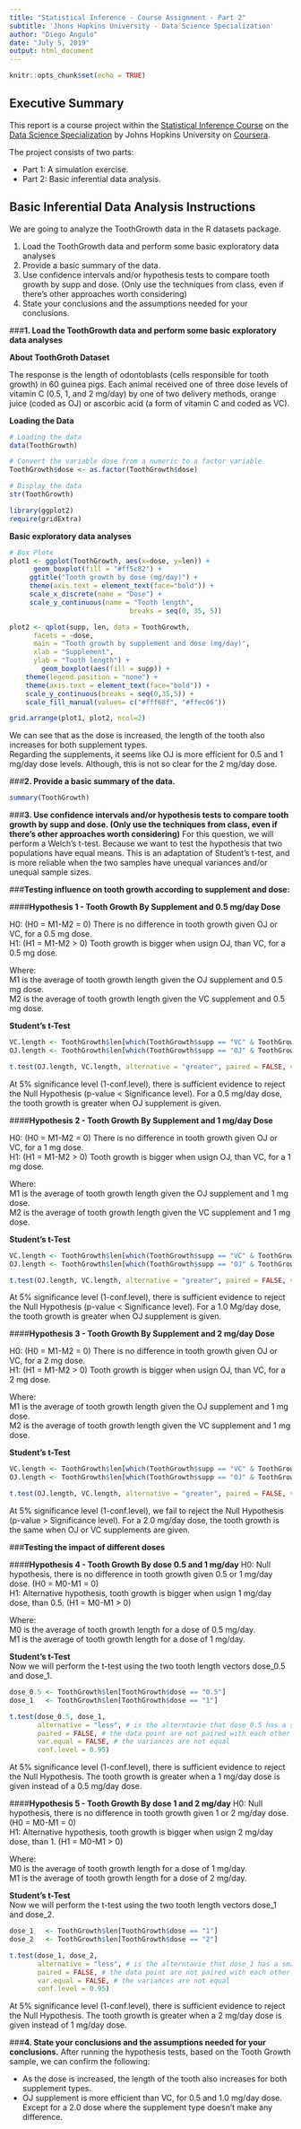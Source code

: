 ---
title: "Statistical Inference - Course Assignment - Part 2"
subtitle: 'Jhons Hopkins University - Data Science Specialization'
author: "Diego Angulo"
date: "July 5, 2019"
output: html_document
---

```{r setup, include=FALSE}
knitr::opts_chunk$set(echo = TRUE)
```

## **Executive Summary**
This report is a course project within the [Statistical Inference Course](https://www.coursera.org/learn/statistical-inference) on the [Data Science Specialization](https://www.coursera.org/specializations/jhu-data-science) by Johns Hopkins University on [Coursera](https://www.coursera.org/). 

The project consists of two parts:

 - Part 1: A simulation exercise.
 - Part 2: Basic inferential data analysis.

## **Basic Inferential Data Analysis Instructions**

We are going to analyze the ToothGrowth data in the R datasets package.

1. Load the ToothGrowth data and perform some basic exploratory data analyses
2. Provide a basic summary of the data.
3. Use confidence intervals and/or hypothesis tests to compare tooth growth by supp and dose. (Only use the techniques from class, even if there's other approaches worth considering)
4. State your conclusions and the assumptions needed for your conclusions.

###**1. Load the ToothGrowth data and perform some basic exploratory data analyses**

**About ToothGroth Dataset**

The response is the length of odontoblasts (cells responsible for tooth growth) in 60 guinea pigs. Each animal received one of three dose levels of vitamin C (0.5, 1, and 2 mg/day) by one of two delivery methods, orange juice (coded as OJ) or ascorbic acid (a form of vitamin C and coded as VC).

**Loading the Data**
```{r}
# Loading the data
data(ToothGrowth)

# Convert the variable dose from a numeric to a factor variable
ToothGrowth$dose <- as.factor(ToothGrowth$dose)

# Display the data
str(ToothGrowth)
```
```{r message=FALSE, warning=FALSE, include=FALSE, paged.print=FALSE}
library(ggplot2)
require(gridExtra)
```

**Basic exploratory data analyses**

```{r, fig.align='center', fig.width=9}

# Box Plotx
plot1 <- ggplot(ToothGrowth, aes(x=dose, y=len)) + 
      geom_boxplot(fill = "#ff5c82") + 
     ggtitle("Tooth growth by dose (mg/day)") +
     theme(axis.text = element_text(face="bold")) +
     scale_x_discrete(name = "Dose") +
     scale_y_continuous(name = "Tooth length",
                              breaks = seq(0, 35, 5))

plot2 <- qplot(supp, len, data = ToothGrowth, 
      facets = ~dose, 
      main = "Tooth growth by supplement and dose (mg/day)", 
      xlab = "Supplement", 
      ylab = "Tooth length") + 
        geom_boxplot(aes(fill = supp)) +
    theme(legend.position = "none") +
    theme(axis.text = element_text(face="bold")) +
    scale_y_continuous(breaks = seq(0,35,5)) +
    scale_fill_manual(values= c("#fff68f", "#ffec06"))

grid.arrange(plot1, plot2, ncol=2)
```

We can see that as the dose is increased, the length of the tooth also increases for both supplement types.<br/> Regarding the supplements, it seems like OJ is more efficient for 0.5 and 1 mg/day dose levels. Although, this is not so clear for the 2 mg/day dose. 

###**2. Provide a basic summary of the data.**

```{r}
summary(ToothGrowth)
```

###**3. Use confidence intervals and/or hypothesis tests to compare tooth growth by supp and dose. (Only use the techniques from class, even if there's other approaches worth considering)**
For this question, we will perform a Welch's t-test. Because we want to test the hypothesis that two populations have equal means. This is an adaptation of Student's t-test, and is more reliable when the two samples have unequal variances and/or unequal sample sizes.

###**Testing influence on tooth growth according to supplement and dose:**

####**Hypothesis 1 - Tooth Growth By Supplement and 0.5 mg/day Dose** 

H0: (H0 = M1-M2 = 0) There is no difference in tooth growth given OJ or VC, for a 0.5 mg dose.  <br/>
H1: (H1 = M1-M2 > 0) Tooth growth is bigger when usign OJ, than VC, for a 0.5 mg dose.  

Where: <br/>
M1 is the average of tooth growth length given the OJ supplement and 0.5 mg dose. <br/>
M2 is the average of tooth growth length given the VC supplement and 0.5 mg dose.

**Student's t-Test** 
```{r}
VC.length <- ToothGrowth$len[which(ToothGrowth$supp == "VC" & ToothGrowth$dose == 0.5)]
OJ.length <- ToothGrowth$len[which(ToothGrowth$supp == "OJ" & ToothGrowth$dose == 0.5)]
```

```{r}
t.test(OJ.length, VC.length, alternative = "greater", paired = FALSE, var.equal = FALSE, conf.level = 0.95)
```

At 5% significance level (1-conf.level), there is sufficient evidence to reject the Null Hypothesis (p-value < Significance level). For a 0.5 mg/day dose, the tooth growth is greater when OJ supplement is given.


####**Hypothesis 2 - Tooth Growth By Supplement and 1 mg/day Dose** 

H0: (H0 = M1-M2 = 0) There is no difference in tooth growth given OJ or VC, for a 1 mg dose.  <br/>
H1: (H1 = M1-M2 > 0) Tooth growth is bigger when usign OJ, than VC, for a 1 mg dose.  

Where: <br/>
M1 is the average of tooth growth length given the OJ supplement and 1 mg dose. <br/>
M2 is the average of tooth growth length given the VC supplement and 1 mg dose.

**Student's t-Test** 
```{r}
VC.length <- ToothGrowth$len[which(ToothGrowth$supp == "VC" & ToothGrowth$dose == 1.0)]
OJ.length <- ToothGrowth$len[which(ToothGrowth$supp == "OJ" & ToothGrowth$dose == 1.0)]
```

```{r}
t.test(OJ.length, VC.length, alternative = "greater", paired = FALSE, var.equal = FALSE, conf.level = 0.95)
```

At 5% significance level (1-conf.level), there is sufficient evidence to reject the Null Hypothesis (p-value < Significance level). For a 1.0 Mg/day dose, the tooth growth is greater when OJ supplement is given.

####**Hypothesis 3 - Tooth Growth By Supplement and 2 mg/day Dose** 

H0: (H0 = M1-M2 = 0) There is no difference in tooth growth given OJ or VC, for a 2 mg dose.  <br/>
H1: (H1 = M1-M2 > 0) Tooth growth is bigger when usign OJ, than VC, for a 2 mg dose.  

Where: <br/>
M1 is the average of tooth growth length given the OJ supplement and 1 mg dose. <br/>
M2 is the average of tooth growth length given the VC supplement and 1 mg dose.

**Student's t-Test** 
```{r}
VC.length <- ToothGrowth$len[which(ToothGrowth$supp == "VC" & ToothGrowth$dose == 2.0)]
OJ.length <- ToothGrowth$len[which(ToothGrowth$supp == "OJ" & ToothGrowth$dose == 2.0)]
```

```{r}
t.test(OJ.length, VC.length, alternative = "greater", paired = FALSE, var.equal = FALSE, conf.level = 0.95)
```

At 5% significance level (1-conf.level), we fail to reject the Null Hypothesis (p-value > Significance level). For a 2.0 mg/day dose, the tooth growth is the same when OJ or VC supplements are given.


###**Testing the impact of different doses**

####**Hypothesis 4 - Tooth Growth By dose 0.5 and 1 mg/day**
H0: Null hypothesis, there is no difference in tooth growth given 0.5 or 1 mg/day dose. (H0 = M0-M1 = 0)<br/>
H1: Alternative hypothesis, tooth growth is bigger when usign 1 mg/day dose, than 0.5. (H1 = M0-M1 > 0)

Where: <br/>
M0 is the average of tooth growth length for a dose of 0.5 mg/day. <br/>
M1 is the average of tooth growth length for a dose of 1 mg/day.

**Student's t-Test** <br/>
Now we will perform the t-test using the two tooth length vectors dose_0.5 and dose_1.

```{r}
dose_0.5 <- ToothGrowth$len[ToothGrowth$dose == "0.5"]
dose_1   <- ToothGrowth$len[ToothGrowth$dose == "1"]
```

```{r}
t.test(dose_0.5, dose_1, 
       alternative = "less", # is the alterntavie that dose_0.5 has a smaller mean than dose_1 (which should be true, looking at the graphics before)
       paired = FALSE, # the data point are not paired with each other
       var.equal = FALSE, # the variances are not equal
       conf.level = 0.95)
```

At 5% significance level (1-conf.level), there is sufficient evidence to reject the Null Hypothesis. The tooth growth is greater when a 1 mg/day dose is given instead of a 0.5 mg/day dose.

####**Hypothesis 5 - Tooth Growth By dose 1 and 2 mg/day**
H0: Null hypothesis, there is no difference in tooth growth given 1 or 2 mg/day dose. (H0 = M0-M1 = 0) <br/>
H1: Alternative hypothesis, tooth growth is bigger when usign 2 mg/day dose, than 1.  (H1 = M0-M1 > 0)

Where: <br/>
M0 is the average of tooth growth length for a dose of 1 mg/day. <br/>
M1 is the average of tooth growth length for a dose of 2 mg/day.

**Student's t-Test** <br/>
Now we will perform the t-test using the two tooth length vectors dose_1 and dose_2.

```{r}
dose_1   <- ToothGrowth$len[ToothGrowth$dose == "1"]
dose_2   <- ToothGrowth$len[ToothGrowth$dose == "2"]
```

```{r}
t.test(dose_1, dose_2, 
       alternative = "less", # is the alterntavie that dose_1 has a smaller mean than dose_2 (here as well: which should be true, looking at the graphics before)
       paired = FALSE, # the data point are not paired with each other
       var.equal = FALSE, # the variances are not equal
       conf.level = 0.95)
```

At 5% significance level (1-conf.level), there is sufficient evidence to reject the Null Hypothesis. The tooth growth is greater when a 2 mg/day dose is given instead of 1 mg/day dose.

###**4. State your conclusions and the assumptions needed for your conclusions.**
After running the hypothesis tests, based on the Tooth Growth sample, we can confirm the following:

- As the dose is increased, the length of the tooth also increases for both supplement types.
- OJ supplement is more efficient than VC, for 0.5 and 1.0 mg/day dose. Except for a 2.0 dose where the supplement type doesn't make any difference.